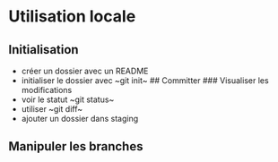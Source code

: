 # Utilisation locale
## Initialisation
- créer un dossier avec un README
- initialiser le dossier avec ~git init~
## Committer
### Visualiser les modifications
- voir le statut ~git status~
- utiliser ~git diff~
- ajouter un dossier dans staging

## Manipuler les branches

